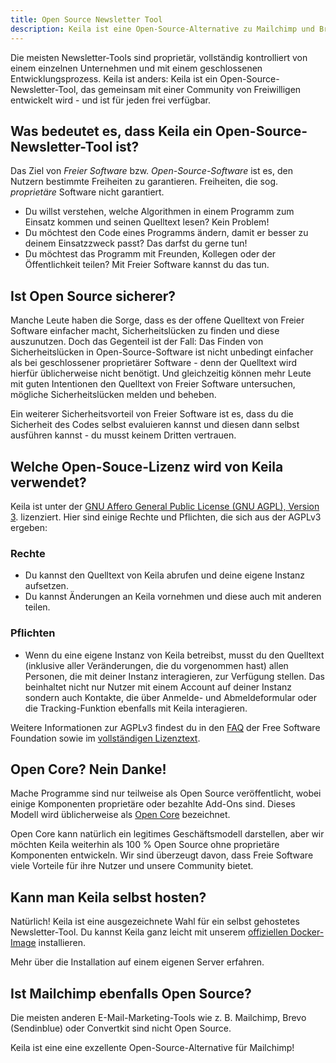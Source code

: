 ```yaml
---
title: Open Source Newsletter Tool
description: Keila ist eine Open-Source-Alternative zu Mailchimp und Brevo.
---
```


Die meisten Newsletter-Tools sind proprietär, vollständig kontrolliert von einem
einzelnen Unternehmen und mit einem geschlossenen Entwicklungsprozess.
Keila ist anders: Keila ist ein Open-Source-Newsletter-Tool, das gemeinsam mit
einer Community von Freiwilligen entwickelt wird - und ist für jeden frei
verfügbar.

## Was bedeutet es, dass Keila ein Open-Source-Newsletter-Tool ist?

Das Ziel von _Freier Software_ bzw. _Open-Source-Software_ ist es, den Nutzern
bestimmte Freiheiten zu garantieren. Freiheiten, die sog. _proprietäre_ Software
nicht garantiert.

- Du willst verstehen, welche Algorithmen in einem Programm zum Einsatz kommen
  und seinen Quelltext lesen? Kein Problem!
- Du möchtest den Code eines Programms ändern, damit er besser zu deinem
  Einsatzzweck passt? Das darfst du gerne tun!
- Du möchtest das Programm mit Freunden, Kollegen oder der Öffentlichkeit
  teilen? Mit Freier Software kannst du das tun.

## Ist Open Source sicherer?

Manche Leute haben die Sorge, dass es der offene Quelltext von Freier Software
einfacher macht, Sicherheitslücken zu finden und diese auszunutzen. Doch das
Gegenteil ist der Fall: Das Finden von Sicherheitslücken in Open-Source-Software
ist nicht unbedingt einfacher als bei geschlossener proprietärer Software - denn
der Quelltext wird hierfür üblicherweise nicht benötigt. Und gleichzeitig können
mehr Leute mit guten Intentionen den Quelltext von Freier Software untersuchen,
mögliche Sicherheitslücken melden und beheben.

Ein weiterer Sicherheitsvorteil von Freier Software ist es, dass du die
Sicherheit des Codes selbst evaluieren kannst und diesen dann selbst ausführen
kannst - du musst keinem Dritten vertrauen.

## Welche Open-Souce-Lizenz wird von Keila verwendet?

Keila ist unter der [GNU Affero General Public License (GNU AGPL), Version 3](https://www.gnu.org/licenses/agpl-3.0.html.de).
lizenziert.
Hier sind einige Rechte und Pflichten, die sich aus der AGPLv3 ergeben:

### Rechte

- Du kannst den Quelltext von Keila abrufen und deine eigene Instanz aufsetzen.
- Du kannst Änderungen an Keila vornehmen und diese auch mit anderen teilen.

### Pflichten

- Wenn du eine eigene Instanz von Keila betreibst, musst du den Quelltext
  (inklusive aller Veränderungen, die du vorgenommen hast) allen Personen, die
  mit deiner Instanz interagieren, zur Verfügung stellen. Das beinhaltet nicht
  nur Nutzer mit einem Account auf deiner Instanz sondern auch Kontakte, die
  über Anmelde- und Abmeldeformular oder die Tracking-Funktion ebenfalls mit
  Keila interagieren.

Weitere Informationen zur AGPLv3 findest du in den
[FAQ](https://www.gnu.org/licenses/gpl-faq.html) der Free Software Foundation
sowie im [vollständigen Lizenztext](https://www.gnu.org/licenses/agpl-3.0.html.en).

## Open Core? Nein Danke!

Mache Programme sind nur teilweise als Open Source veröffentlicht, wobei einige
Komponenten proprietäre oder bezahlte Add-Ons sind. Dieses Modell wird
üblicherweise als [Open Core](https://en.wikipedia.org/wiki/Open-core_model)
bezeichnet.

Open Core kann natürlich ein legitimes Geschäftsmodell darstellen, aber wir
möchten Keila weiterhin als 100&nbsp;% Open Source ohne proprietäre Komponenten
entwickeln.
Wir sind überzeugt davon, dass Freie Software viele Vorteile für ihre Nutzer
und unsere Community bietet.

## Kann man Keila selbst hosten?

Natürlich! Keila ist eine ausgezeichnete Wahl für ein selbst gehostetes
Newsletter-Tool. Du kannst Keila ganz leicht mit unserem
[offiziellen Docker-Image](https://hub.docker.com/r/pentacent/keila)
installieren.

<I18NLink collection="docs" i18nid="installation" lang="de">
  Mehr über die Installation auf einem eigenen Server erfahren.
</I18NLink>

## Ist Mailchimp ebenfalls Open Source?

Die meisten anderen E-Mail-Marketing-Tools wie z. B. Mailchimp, Brevo
(Sendinblue) oder Convertkit sind nicht Open Source.

Keila ist eine eine exzellente Open-Source-Alternative für Mailchimp!
